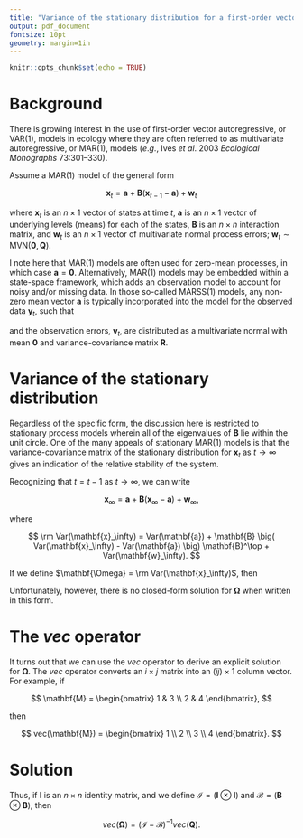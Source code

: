 ```yaml
---
title: "Variance of the stationary distribution for a first-order vector autoregressive model"
output: pdf_document
fontsize: 10pt
geometry: margin=1in
---
```


```r
knitr::opts_chunk$set(echo = TRUE)
```

\begin{center}
\textit{Mark Scheuerell, NOAA Northwest Fisheries Science Center, Seattle, WA USA}
\end{center}

# Background

There is growing interest in the use of first-order vector autoregressive, or VAR(1), models in ecology where they are often referred to as multivariate autoregressive, or MAR(1), models ($e.g.$, Ives $et$ $al$. 2003 $Ecological$ $Monographs$ 73:301–330).

Assume a MAR(1) model of the general form

$$
\mathbf{x}_t = \mathbf{a} + \mathbf{B} (\mathbf{x}_{t-1} - \mathbf{a}) + \mathbf{w}_t
$$

where $\mathbf{x}_t$ is an $n \times 1$ vector of states at time $t$, $\mathbf{a}$ is an $n \times 1$ vector of underlying levels (means) for each of the states, $\mathbf{B}$ is an $n \times n$ interaction matrix, and $\mathbf{w}_t$ is an $n \times 1$ vector of multivariate normal process errors; $\mathbf{w}_t \sim \text{MVN}(\mathbf{0}, \mathbf{Q})$.

I note here that MAR(1) models are often used for zero-mean processes, in which case $\mathbf{a} = \mathbf{0}$. Alternatively, MAR(1) models may be embedded within a state-space framework, which adds an observation model to account for noisy and/or missing  data. In those so-called MARSS(1) models, any non-zero mean vector $\mathbf{a}$ is typically incorporated into the model for the observed data $\mathbf{y}_t$, such that

\begin{gather*}
\mathbf{x}_t = \mathbf{B} \mathbf{x}_{t-1} + \mathbf{w}_t \\
\mathbf{y}_t = \mathbf{a} + \mathbf{x}_t + \mathbf{v}_t,
\end{gather*}

and the observation errors, $\mathbf{v}_t$, are distributed as a multivariate normal with mean $\mathbf{0}$ and variance-covariance matrix $\mathbf{R}$.

# Variance of the stationary distribution

Regardless of the specific form, the discussion here is restricted to stationary process models wherein all of the eigenvalues of $\mathbf{B}$ lie within the unit circle. One of the many appeals of stationary MAR(1) models is that the variance-covariance matrix of the stationary distribution for $\mathbf{x}_t$ as $t \rightarrow \infty$ gives an indication of the relative stability of the system. 

Recognizing that $t = t-1$ as $t \rightarrow \infty$, we can write

$$
\mathbf{x}_\infty = \mathbf{a} + \mathbf{B} (\mathbf{x}_\infty - \mathbf{a}) + \mathbf{w}_\infty,
$$

where

$$
\rm Var(\mathbf{x}_\infty) = Var(\mathbf{a}) + \mathbf{B} \big( Var(\mathbf{x}_\infty) - Var(\mathbf{a}) \big) \mathbf{B}^\top + Var(\mathbf{w}_\infty).
$$

If we define $\mathbf{\Omega} = \rm Var(\mathbf{x}_\infty)$, then

\begin{align*}  
\mathbf{\Omega} &= \mathbf{0} + \mathbf{B} \left( \mathbf{\Omega} - \mathbf{0} \right) \mathbf{B}^\top + \mathbf{Q} \\
 &= \mathbf{B} \mathbf{\Omega} \mathbf{B}^\top + \mathbf{Q}.
\end{align*}

Unfortunately, however, there is no closed-form solution for $\mathbf{\Omega}$ when written in this form.

# The $vec$ operator

It turns out that we can use the $vec$ operator to derive an explicit solution for $\mathbf{\Omega}$. The $vec$ operator converts an $i \times j$ matrix into an $(ij) \times 1$ column vector. For example, if

$$
\mathbf{M} = 
\begin{bmatrix}
    1 & 3 \\
    2 & 4
\end{bmatrix},
$$

then

$$
vec(\mathbf{M}) = 
\begin{bmatrix}
    1 \\
    2 \\
    3 \\
    4 
\end{bmatrix}.
$$

# Solution

Thus, if $\mathbf{I}$ is an $n \times n$ identity matrix, and we define $\mathcal{I} = (\mathbf{I} \otimes \mathbf{I})$ and $\mathcal{B} = (\mathbf{B} \otimes \mathbf{B})$, then

$$
vec(\mathbf{\Omega}) = (\mathcal{I} - \mathcal{B})^{-1} vec(\mathbf{Q}).
$$